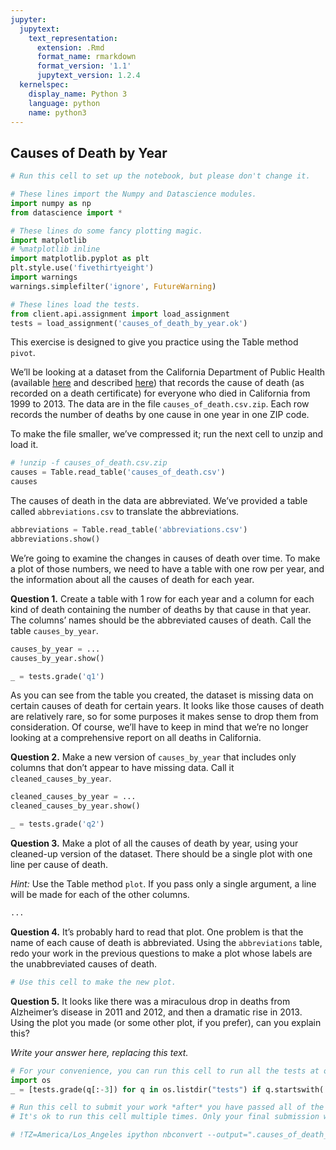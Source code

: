 ```yaml
---
jupyter:
  jupytext:
    text_representation:
      extension: .Rmd
      format_name: rmarkdown
      format_version: '1.1'
      jupytext_version: 1.2.4
  kernelspec:
    display_name: Python 3
    language: python
    name: python3
---
```


## Causes of Death by Year

```python
# Run this cell to set up the notebook, but please don't change it.

# These lines import the Numpy and Datascience modules.
import numpy as np
from datascience import *

# These lines do some fancy plotting magic.
import matplotlib
# %matplotlib inline
import matplotlib.pyplot as plt
plt.style.use('fivethirtyeight')
import warnings
warnings.simplefilter('ignore', FutureWarning)

# These lines load the tests.
from client.api.assignment import load_assignment 
tests = load_assignment('causes_of_death_by_year.ok')
```

This exercise is designed to give you practice using the Table method `pivot`.

We'll be looking at a dataset from the California Department of Public Health (available [here](http://www.healthdata.gov/dataset/leading-causes-death-zip-code-1999-2013) and described [here](http://www.cdph.ca.gov/data/statistics/Pages/DeathProfilesbyZIPCode.aspx)) that records the cause of death (as recorded on a death certificate) for everyone who died in California from 1999 to 2013.  The data are in the file `causes_of_death.csv.zip`.  Each row records the number of deaths by one cause in one year in one ZIP code.

To make the file smaller, we've compressed it; run the next cell to unzip and load it.

```python
# !unzip -f causes_of_death.csv.zip
causes = Table.read_table('causes_of_death.csv')
causes
```

The causes of death in the data are abbreviated.  We've provided a table called `abbreviations.csv` to translate the abbreviations.

```python
abbreviations = Table.read_table('abbreviations.csv')
abbreviations.show()
```

We're going to examine the changes in causes of death over time.  To make a plot of those numbers, we need to have a table with one row per year, and the information about all the causes of death for each year.

**Question 1.** Create a table with 1 row for each year and a column for each kind of death containing the number of deaths by that cause in that year.  The columns' names should be the abbreviated causes of death.  Call the table `causes_by_year`.

```python
causes_by_year = ...
causes_by_year.show()
```

```python
_ = tests.grade('q1')
```

As you can see from the table you created, the dataset is missing data on certain causes of death for certain years.  It looks like those causes of death are relatively rare, so for some purposes it makes sense to drop them from consideration.  Of course, we'll have to keep in mind that we're no longer looking at a comprehensive report on all deaths in California.

**Question 2.** Make a new version of `causes_by_year` that includes only columns that don't appear to have missing data.  Call it `cleaned_causes_by_year`.

```python
cleaned_causes_by_year = ...
cleaned_causes_by_year.show()
```

```python
_ = tests.grade('q2')
```

**Question 3.** Make a plot of all the causes of death by year, using your cleaned-up version of the dataset.  There should be a single plot with one line per cause of death.

*Hint:* Use the Table method `plot`.  If you pass only a single argument, a line will be made for each of the other columns.

```python
...
```

**Question 4.** It's probably hard to read that plot.  One problem is that the name of each cause of death is abbreviated.  Using the `abbreviations` table, redo your work in the previous questions to make a plot whose labels are the unabbreviated causes of death.

```python
# Use this cell to make the new plot.
```

**Question 5.** It looks like there was a miraculous drop in deaths from Alzheimer's disease in 2011 and 2012, and then a dramatic rise in 2013.  Using the plot you made (or some other plot, if you prefer), can you explain this?


*Write your answer here, replacing this text.*

```python
# For your convenience, you can run this cell to run all the tests at once!
import os
_ = [tests.grade(q[:-3]) for q in os.listdir("tests") if q.startswith('q')]
```

```python
# Run this cell to submit your work *after* you have passed all of the test cells.
# It's ok to run this cell multiple times. Only your final submission will be scored.

# !TZ=America/Los_Angeles ipython nbconvert --output=".causes_of_death_by_year_$(date +%m%d_%H%M)_submission.html" causes_of_death_by_year.ipynb
```
